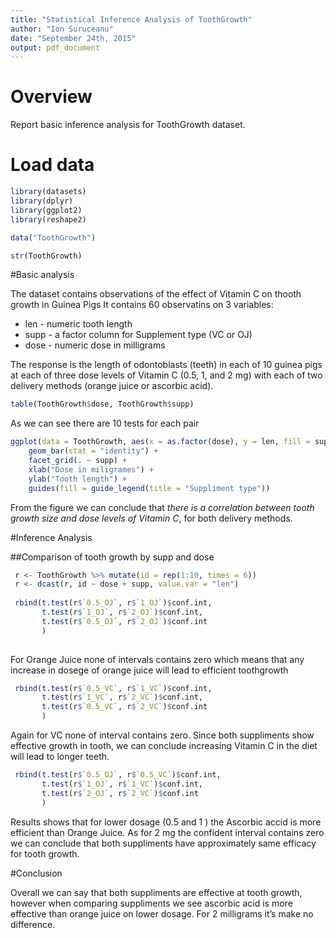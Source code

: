 ```yaml
---
title: "Statistical Inference Analysis of ToothGrowth"
author: "Ion Suruceanu"
date: "September 24th, 2015"
output: pdf_document
---
```


# Overview

Report basic inference analysis for ToothGrowth dataset. 

# Load data

```r
library(datasets)
library(dplyr)
library(ggplot2)
library(reshape2)

data("ToothGrowth")
```
```r
str(ToothGrowth)
```

#Basic analysis

The dataset contains observations of the effect of Vitamin C on thooth growth in Guinea Pigs
It contains 60 observatins on 3 variables:

 * len - numeric tooth length
 * supp - a factor column for Supplement type (VC or OJ)
 * dose - numeric dose in milligrams

The response is the length of odontoblasts (teeth) in each of 10 guinea pigs at each of three dose levels of Vitamin C (0.5, 1, and 2 mg) with each of two delivery methods (orange juice or ascorbic acid).

```r
table(ToothGrowth$dose, ToothGrowth$supp)
```

As we can see there are 10 tests for each pair

```r
ggplot(data = ToothGrowth, aes(x = as.factor(dose), y = len, fill = supp)) +
    geom_bar(stat = "identity") +
    facet_grid(. ~ supp) +
    xlab("Dose in miligrames") +
    ylab("Tooth length") +
    guides(fill = guide_legend(title = "Suppliment type"))
```

From the figure we can conclude that _there is a correlation between tooth growth size and dose levels of Vitamin C_, for both delivery methods. 


#Inference Analysis

##Comparison of tooth growth by supp and dose

```r
 r <- ToothGrowth %>% mutate(id = rep(1:10, times = 6))
 r <- dcast(r, id ~ dose + supp, value.var = "len")
 
 rbind(t.test(r$`0.5_OJ`, r$`1_OJ`)$conf.int,
       t.test(r$`1_OJ`, r$`2_OJ`)$conf.int,
       t.test(r$`0.5_OJ`, r$`2_OJ`)$conf.int
       ) 
 
```
For Orange Juice none of intervals contains zero which means that any increase in dosege of orange juice will lead to efficient toothgrowth
  

```r
 rbind(t.test(r$`0.5_VC`, r$`1_VC`)$conf.int,
       t.test(r$`1_VC`, r$`2_VC`)$conf.int,
       t.test(r$`0.5_VC`, r$`2_VC`)$conf.int
       ) 
```
Again for VC none of interval contains zero.
Since both suppliments show effective growth in tooth, we can conclude increasing Vitamin C in the diet will lead to longer teeth. 

```r
 rbind(t.test(r$`0.5_OJ`, r$`0.5_VC`)$conf.int,
       t.test(r$`1_OJ`, r$`1_VC`)$conf.int,
       t.test(r$`2_OJ`, r$`2_VC`)$conf.int
       ) 
```

Results shows that for lower dosage (0.5 and 1 ) the Ascorbic accid is more efficient than Orange Juice. As for 2 mg the confident interval contains zero we can conclude that both suppliments have approximately same efficacy for tooth growth.

#Conclusion

Overall we can say that both suppliments are effective at tooth growth, however when comparing suppliments we see ascorbic acid is more effective than orange juice on lower dosage. For 2 milligrams it's make no difference.


